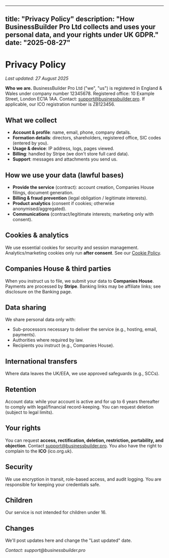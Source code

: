 
---
title: "Privacy Policy"
description: "How BusinessBuilder Pro Ltd collects and uses your personal data, and your rights under UK GDPR."
date: "2025-08-27"
---

# Privacy Policy

_Last updated: 27 August 2025_

**Who we are.** BusinessBuilder Pro Ltd ("we", "us") is registered in England & Wales under company number 12345678. Registered office: 10 Example Street, London EC1A 1AA. Contact: support@businessbuilder.pro. If applicable, our ICO registration number is ZB123456.

## What we collect
- **Account & profile**: name, email, phone, company details.
- **Formation details**: directors, shareholders, registered office, SIC codes (entered by you).
- **Usage & device**: IP address, logs, pages viewed.
- **Billing**: handled by Stripe (we don't store full card data).
- **Support**: messages and attachments you send us.

## How we use your data (lawful bases)
- **Provide the service** (contract): account creation, Companies House filings, document generation.
- **Billing & fraud prevention** (legal obligation / legitimate interests).
- **Product analytics** (consent if cookies; otherwise anonymised/aggregated).
- **Communications** (contract/legitimate interests; marketing only with consent).

## Cookies & analytics
We use essential cookies for security and session management. Analytics/marketing cookies only run **after consent**. See our [Cookie Policy](/cookies).

## Companies House & third parties
When you instruct us to file, we submit your data to **Companies House**. Payments are processed by **Stripe**. Banking links may be affiliate links; see disclosure on the Banking page.

## Data sharing
We share personal data only with:
- Sub-processors necessary to deliver the service (e.g., hosting, email, payments).
- Authorities where required by law.
- Recipients you instruct (e.g., Companies House).

## International transfers
Where data leaves the UK/EEA, we use approved safeguards (e.g., SCCs).

## Retention
Account data: while your account is active and for up to 6 years thereafter to comply with legal/financial record-keeping. You can request deletion (subject to legal limits).

## Your rights
You can request **access, rectification, deletion, restriction, portability, and objection**. Contact support@businessbuilder.pro. You also have the right to complain to the **ICO** (ico.org.uk).

## Security
We use encryption in transit, role-based access, and audit logging. You are responsible for keeping your credentials safe.

## Children
Our service is not intended for children under 16.

## Changes
We'll post updates here and change the "Last updated" date.

_Contact: support@businessbuilder.pro_
